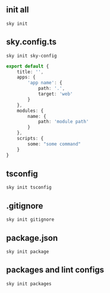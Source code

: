 
<Nav selected="docs/overview/1.sky-init" />

# init all
`sky init`

# sky.config.ts
`sky init sky-config`

```typescript
export default {
    title: '',
    apps: {
        'app name': {
            path: '.',
            target: 'web'
        }
    },
    modules: {
        name: {
            path: 'module path'
        }
    },
    scripts: {
        some: "some command"
    }
}
```

# tsconfig
`sky init tsconfig`

# .gitignore
`sky init gitignore`

# package.json
`sky init package`

# packages and lint configs
`sky init packages`

